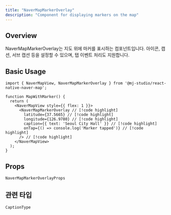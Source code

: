 ```yaml
---
title: "NaverMapMarkerOverlay"
description: "Component for displaying markers on the map"
---
```


## Overview

NaverMapMarkerOverlay는 지도 위에 마커를 표시하는 컴포넌트입니다.
아이콘, 캡션, 서브 캡션 등을 설정할 수 있으며, 탭 이벤트 처리도 지원합니다.

## Basic Usage

```tsx
import { NaverMapView, NaverMapMarkerOverlay } from '@mj-studio/react-native-naver-map';

function MapWithMarker() {
  return (
    <NaverMapView style={{ flex: 1 }}>
      <NaverMapMarkerOverlay // [!code highlight]
        latitude={37.5665} // [!code highlight]
        longitude={126.9780} // [!code highlight]
        caption={{ text: 'Seoul City Hall' }} // [!code highlight]
        onTap={() => console.log('Marker tapped')} // [!code highlight]
      /> // [!code highlight]
    </NaverMapView>
  );
}
```

## Props

`NaverMapMarkerOverlayProps`

<AutoTypeTable path="../src/component/NaverMapMarkerOverlay.tsx" name="NaverMapMarkerOverlayProps" />

## 관련 타입

`CaptionType`

<AutoTypeTable path="../src/component/NaverMapMarkerOverlay.tsx" name="CaptionType" />
